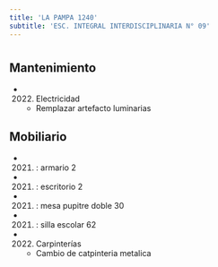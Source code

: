 ```yaml
---
title: 'LA PAMPA 1240'
subtitle: 'ESC. INTEGRAL INTERDISCIPLINARIA N° 09'
---
```


#


## Mantenimiento

*  (2022) Electricidad 
    + Remplazar artefacto luminarias


## Mobiliario

*  (2021) : armario 2 

*  (2021) : escritorio 2 

*  (2021) : mesa pupitre doble 30 

*  (2021) : silla escolar 62 




*  (2022) Carpinterías 
    + Cambio de catpinteria metalica



